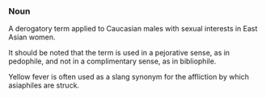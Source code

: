===Noun===

A derogatory term applied to Caucasian males with sexual interests in East Asian women.

It should be noted that the term is used in a pejorative sense, as in pedophile, and not in a complimentary sense, as in bibliophile.

Yellow fever is often used as a slang synonym for the affliction by which asiaphiles are struck.